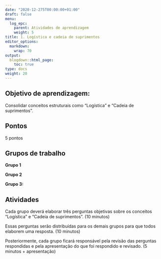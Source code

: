 ```yaml
---
date: "2020-12-275T00:00:00+01:00"
draft: false
menu:
  log_epc:
    parent: Atividades de aprendizagem
    weight: 5
title: 1. Logística e cadeia de suprimentos
editor_options: 
  markdown: 
    wrap: 70
output: 
  blogdown::html_page:
    toc: true
type: docs
weight: 20
---
```


## Objetivo de aprendizagem: 

Consolidar conceitos estruturais como "Logística" e "Cadeia de suprimentos". 

## Pontos

5 pontos

## Grupos de trabalho
**Grupo 1**

**Grupo 2** 

**Grupo 3:** 




## Atividades

Cada grupo deverá elaborar três perguntas objetivas sobre os conceitos "Logística" e "Cadeia de suprimentos". (10 minutos)

Essas perguntas serão distribuídas para os demais grupos para que todos elaborem uma resposta. (10 minutos)

Posteriormente, cada grupo ficará responsável pela revisão das perguntas respondidas e pela apresentação do que foi respondido e revisado. (5 minutos + apresentação)
